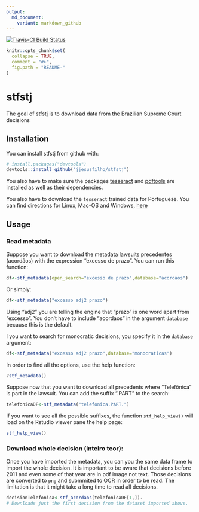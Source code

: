 ```yaml
---
output:
  md_document:
    variant: markdown_github
---
```


[![Travis-CI Build Status](https://travis-ci.org/jjesusfilho/stfstj.svg?branch=master)](https://travis-ci.org/jjesusfilho/stfstj)

<!-- README.md is generated from README.Rmd. Please edit that file -->

```r
knitr::opts_chunk$set(
  collapse = TRUE,
  comment = "#>",
  fig.path = "README-"
)
```

# stfstj

The goal of stfstj is to download data from the Brazilian Supreme Court decisions 

## Installation

You can install stfstj from github with:

```r
# install.packages("devtools")
devtools::install_github("jjesusfilho/stfstj")
```

You also have to make sure the packages [tesseract](https://github.com/ropensci/tesseract) and [pdftools](https://github.com/ropensci/pdftools) are installed as well as their dependencies.

You also have to download the `tesseract` trained data for Portuguese. You can find directions for Linux, Mac-OS and Windows, [here](https://github.com/tesseract-ocr/tesseract/wiki)

## Usage

### Read metadata

Suppose you want to download the metadata lawsuits precedentes (acordãos) with the expression "excesso de prazo". You can run this function:

```r
df<-stf_metadata(open_search="excesso de prazo",database="acordaos")
```

Or simply:

```r
df<-stf_metadata("excesso adj2 prazo")
```

Using "adj2" you are telling the engine that "prazo" is one word apart from "excesso". You don't have to include "acordaos" in the argument `database` because this is the default.

I you want to search for monocratic decisions, you specify it in the `database` argument:

```r
df<-stf_metadata("excesso adj2 prazo",database="monocraticas")
```

In order to find all the options, use the help function:

```r
?stf_metadata()
```

Suppose now that you want to download all precedents where "Telefônica" is part in the lawsuit. You can add the suffix ".PART" to the search:

```r
telefonicaDF<-stf_metadata("telefonica.PART.")
```

If you want to see all the possible suffixes, the function `stf_help_view()` will load on the Rstudio viewer pane the help page:

```r
stf_help_view()
```

### Download whole decision (inteiro teor):

Once you have imported the metadata, you can you the same data frame to import the whole decision. It is important to be aware that decisions before 2011 and even some of that year are in pdf image not text. Those decisions are converted to `png` and submmited to OCR in order to be read.
The limitation is that it might take a long time to read all decisions.

```r
decisionTelefonica<-stf_acordaos(telefonicaDF[1,]). 
# Downloads just the first decision from the dataset imported above.
```






